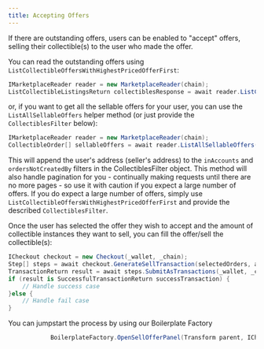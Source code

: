 ```yaml
---
title: Accepting Offers
---
```


If there are outstanding offers, users can be enabled to "accept" offers, selling their collectible(s) to the user who made the offer.

You can read the outstanding offers using `ListCollectibleOffersWithHighestPricedOfferFirst`:

```csharp
IMarketplaceReader reader = new MarketplaceReader(chain);
ListCollectibleListingsReturn collectiblesResponse = await reader.ListCollectibleOffersWithHighestPricedOfferFirst(collectibleContractAddress, optionalCollectiblesFilter);
```

or, if you want to get all the sellable offers for your user, you can use the `ListAllSellableOffers` helper method (or just provide the `CollectiblesFilter` below):

```csharp
IMarketplaceReader reader = new MarketplaceReader(chain);
CollectibleOrder[] sellableOffers = await reader.ListAllSellableOffers(userAddress, collectionContractAddress, optionalCollectiblesFilter);
```
This will append the user's address (seller's address) to the `inAccounts` and `ordersNotCreatedBy` filters in the CollectiblesFilter object. This method will also handle pagination for you - continually making requests until there are no more pages - so use it with caution if you expect a large number of offers. If you do expect a large number of offers, simply use `ListCollectibleOffersWithHighestPricedOfferFirst` and provide the described `CollectiblesFilter`.

Once the user has selected the offer they wish to accept and the amount of collectible instances they want to sell, you can fill the offer/sell the collectible(s):

```csharp
ICheckout checkout = new Checkout(_wallet, _chain);
Step[] steps = await checkout.GenerateSellTransaction(selectedOrders, amount);
TransactionReturn result = await steps.SubmitAsTransactions(_wallet, _chain);
if (result is SuccessfulTransactionReturn successTransaction) {
    // Handle success case
}else {
    // Handle fail case
}
```

You can jumpstart the process by using our Boilerplate Factory

```csharp
            BoilerplateFactory.OpenSellOfferPanel(Transform parent, ICheckout checkout, CollectibleOrder item, Action onClose = null)
```
